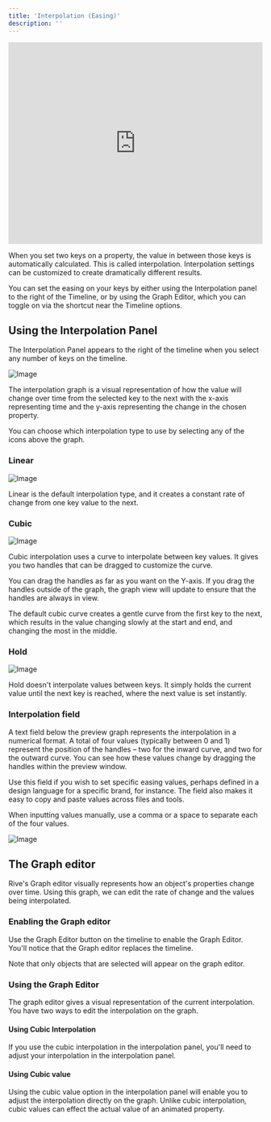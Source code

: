 ```yaml
---
title: 'Interpolation (Easing)'
description: ''
---
```


<iframe width="100%" height="400" src="https://www.youtube.com/embed/087zael11_M?si=o8biRtF0heli_M-z" title="YouTube video player" frameborder="0" allow="accelerometer; autoplay; clipboard-write; encrypted-media; gyroscope; picture-in-picture; web-share" referrerpolicy="strict-origin-when-cross-origin" allowfullscreen></iframe>

When you set two keys on a property, the value in between those keys is automatically calculated. This is called interpolation. Interpolation settings can be customized to create dramatically different results. 

You can set the easing on your keys by either using the Interpolation panel to the right of the Timeline, or by using the Graph Editor, which you can toggle on via the shortcut near the Timeline options.

## Using the Interpolation Panel

The Interpolation Panel appears to the right of the timeline when you select any number of keys on the timeline.

![Image](https://ucarecdn.com/dfb3cbee-603c-4fd5-932f-ad07defaaca2/)

The interpolation graph is a visual representation of how the value will change over time from the selected key to the next with the x-axis representing time and the y-axis representing the change in the chosen property.

You can choose which interpolation type to use by selecting any of the icons above the graph.

### Linear

![Image](https://ucarecdn.com/992113a2-f03d-43be-9f22-d638fa48ba70/)

Linear is the default interpolation type, and it creates a constant rate of change from one key value to the next.

### Cubic

![Image](https://ucarecdn.com/c37db072-f932-4bbd-8232-19b6ef59e901/)

Cubic interpolation uses a curve to interpolate between key values. It gives you two handles that can be dragged to customize the curve.

You can drag the handles as far as you want on the Y-axis. If you drag the handles outside of the graph, the graph view will update to ensure that the handles are always in view.

The default cubic curve creates a gentle curve from the first key to the next, which results in the value changing slowly at the start and end, and changing the most in the middle.

### Hold

![Image](https://ucarecdn.com/39d5d86c-d390-4500-acdb-ad57d3e89539/)

Hold doesn't interpolate values between keys. It simply holds the current value until the next key is reached, where the next value is set instantly.

### Interpolation field 

A text field below the preview graph represents the interpolation in a numerical format. A total of four values (typically between 0 and 1) represent the position of the handles – two for the inward curve, and two for the outward curve. You can see how these values change by dragging the handles within the preview window.

Use this field if you wish to set specific easing values, perhaps defined in a design language for a specific brand, for instance. The field also makes it easy to copy and paste values across files and tools.

When inputting values manually, use a comma or a space to separate each of the four values.

![Image](https://ucarecdn.com/b8f9898c-ea40-404f-8749-daf1fec86325/)

## The Graph editor

Rive's Graph editor visually represents how an object's properties change over time. Using this graph, we can edit the rate of change and the values being interpolated.

### Enabling the Graph editor

Use the Graph Editor button on the timeline to enable the Graph Editor. You'll notice that the Graph editor replaces the timeline.

Note that only objects that are selected will appear on the graph editor.

### Using the Graph Editor

The graph editor gives a visual representation of the current interpolation. You have two ways to edit the interpolation on the graph.

#### Using Cubic Interpolation 

If you use the cubic interpolation in the interpolation panel, you'll need to adjust your interpolation in the interpolation panel.

#### Using Cubic value 

Using the cubic value option in the interpolation panel will enable you to adjust the interpolation directly on the graph. Unlike cubic interpolation, cubic values can effect the actual value of an animated property.
